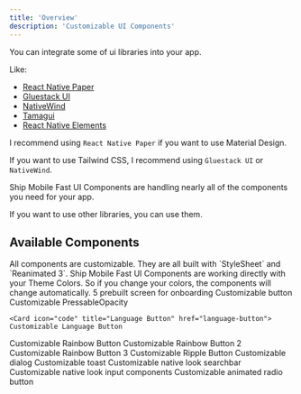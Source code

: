 ```yaml
---
title: 'Overview'
description: 'Customizable UI Components'
---
```


<Warning>
 You can integrate some of ui libraries into your app.
</Warning>

Like:

- [React Native Paper](https://callstack.github.io/react-native-paper/)
- [Gluestack UI](https://www.gluestack.io)
- [NativeWind](https://www.nativewind.dev/)
- [Tamagui](https://tamagui.dev/)
- [React Native Elements](https://reactnativeelements.com/)

I recommend using `React Native Paper` if you want to use Material Design.

If you want to use Tailwind CSS, I recommend using `Gluestack UI` or `NativeWind`.

Ship Mobile Fast UI Components are handling nearly all of the components you need for your app.

<Info>
  If you want to use other libraries, you can use them.
</Info>


## Available Components
<Info>
  All components are customizable.
</Info>

<Check>
  They are all built with `StyleSheet` and `Reanimated 3`.
</Check>

<Warning>
    Ship Mobile Fast UI Components are working directly with your Theme Colors.
    So if you change your colors, the components will change automatically.
</Warning>

<CardGroup>
  <Card icon="user" title="Onboarding" href="onboarding">
    5 prebuilt screen for onboarding
  </Card>
  <Card icon="code" title="Button" href="button">
    Customizable button
  </Card>
    <Card icon="code" title="PressableOpacity" href="pressable-opacity">
    Customizable PressableOpacity
  </Card>

    <Card icon="code" title="Language Button" href="language-button">
    Customizable Language Button
  </Card>
    <Card icon="code" title="Rainbow Button" href="rainbow-button">
    Customizable Rainbow Button
  </Card>
    <Card icon="code" title="Rainbow Button 2" href="rainbow-button-2">
    Customizable Rainbow Button 2
  </Card>
    <Card icon="code" title="Rainbow Button 3" href="rainbow-button-3">
    Customizable Rainbow Button 3
  </Card>
    <Card icon="code" title="Ripple Button" href="ripple-button">
    Customizable Ripple Button
  </Card>
  <Card icon="message" title="Dialog" href="dialog">
    Customizable dialog
  </Card>
  <Card icon="envelope" title="Toast" href="toast">
    Customizable toast
  </Card>
  <Card icon="magnifying-glass" title="Searchbar" href="searchbar">
    Customizable native look searchbar
  </Card>
  <Card icon="text" title="Input" href="input">
    Customizable native look input components
  </Card>
  <Card icon="circle-check" title="Radio Button" href="radio-button">
    Customizable animated radio button
  </Card>
</CardGroup>
